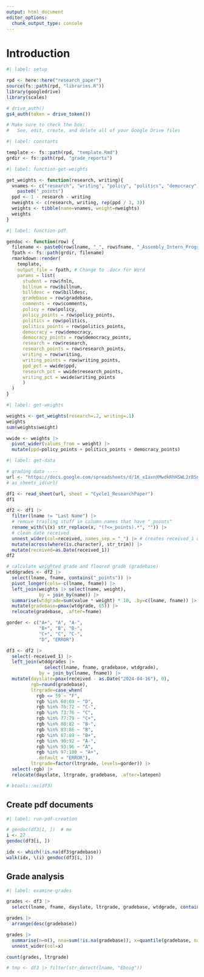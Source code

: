 ```yaml
---
output: html_document
editor_options:
  chunk_output_type: console
---
```


# Introduction

```r
#| label: setup

rpd <- here::here("research_paper")
source(fs::path(rpd, "libraries.R"))
library(googledrive)
library(scales)

# drive_auth()
gs4_auth(token = drive_token())

# Make sure to check the box:
#   See, edit, create, and delete all of your Google Drive files

```


```r
#| label: constants

template <- fs::path(rpd, "template.Rmd")
grdir <- fs::path(rpd, "grade_reports")

```


```r
#| label: function-get-weights

get_weights <- function(research, writing){
  vnames <- c("research", "writing", "policy", "politics", "democracy") |> 
    paste0("_points")
  ppd <- 1 - research - writing
  nweights <- c(research, writing, rep(ppd / 3, 3))
  weights <- tibble(name=vnames, weight=nweights)
  weights
}

```


```r
#| label: function-pdf

gendoc <- function(row) {
  filename <- paste0(row$lname, "_", row$fname, "_Assembly_Intern_Program_2024_paper_grade.pdf")
  fpath <- fs::path(grdir, filename)
  rmarkdown::render(
    template,
    output_file = fpath, # Change to .docx for Word
    params = list(
      student = row$fnln,
      billnum = row$billnum,
      billdesc = row$billdesc,
      gradebase = row$gradebase,
      comments = row$comments,
      policy = row$policy,
      policy_points = row$policy_points,
      politics = row$politics,
      politics_points = row$politics_points,
      democracy = row$democracy,
      democracy_points = row$democracy_points,
      research = row$research,
      research_points = row$research_points,
      writing = row$writing,
      writing_points = row$writing_points,
      ppd_pct = wwide$ppd,
      research_pct = wwide$research_points,
      writing_pct = wwide$writing_points
      )
  )
}

```


```r
#| label: get-weights

weights <- get_weights(research=.2, writing=.1)
weights
sum(weights$weight)

wwide <- weights |> 
  pivot_wider(values_from = weight) |> 
  mutate(ppd=policy_points + politics_points + democracy_points)

```


```r
#| label: get-data

# grading data ----
url <- "https://docs.google.com/spreadsheets/d/1K_xIaxnXMwdkRhHSWL2rBSnhaWRRDKNMGypEdbvFO0I"
# as_sheets_id(url)

df1 <- read_sheet(url, sheet = "Cycle1_ResearchPaper")
df1

df2 <- df1 |> 
  filter(lname != "Last Name") |> 
  # remove trailing stuff in column names that have "_points"
  rename_with(\(x) str_replace(x, "(?<=_points).*", "")) |>
  # clean date received
  unnest_wider(col=received, names_sep = "_") |> # creates received_1 dttm
  mutate(across(where(is.character), str_trim)) |> 
  mutate(received=as.Date(received_1))
df2

# calculate weighted grade and floored grade (gradebase)
wtddgrades <- df2 |> 
  select(lname, fname, contains("_points")) |>
  pivot_longer(cols=-c(lname, fname)) |>
  left_join(weights |> select(name, weight),
            by = join_by(name)) |> 
  summarise(wtdgrade=sum(value * weight) * 10, .by=c(lname, fname)) |> 
  mutate(gradebase=pmax(wtdgrade, 65)) |> 
  relocate(gradebase, .after=fname)

gorder <- c("A+", "A", "A-",
            "B+", "B", "B-",
            "C+", "C", "C-",
            "D", "ERROR")

df3 <- df2 |> 
  select(-received_1) |> 
  left_join(wtddgrades |> 
              select(lname, fname, gradebase, wtdgrade),
            by = join_by(lname, fname)) |> 
  mutate(dayslate=pmax(received - as.Date("2024-04-16"), 0),
         rgb=round(gradebase),
         ltrgrade=case_when(
           rgb <= 59 ~ "F",
           rgb %in% 60:69 ~ "D",
           rgb %in% 70:72 ~ "C-",
           rgb %in% 73:76 ~ "C",
           rgb %in% 77:79 ~ "C+",
           rgb %in% 80:82 ~ "B-",
           rgb %in% 83:86 ~ "B",
           rgb %in% 87:89 ~ "B+",
           rgb %in% 90:92 ~ "A-",
           rgb %in% 93:96 ~ "A",
           rgb %in% 97:100 ~ "A+",
           .default = "ERROR"),
         ltrgrade=factor(ltrgrade, levels=gorder)) |> 
  select(-rgb) |> 
  relocate(dayslate, ltrgrade, gradebase, .after=latepen)

# btools::ns(df3)

```

## Create pdf documents

```r
#| label: run-pdf-creation

# gendoc(df3[1, ])  # me
i <- 27
gendoc(df3[i, ])

idx <- which(!is.na(df3$gradebase))
walk(idx, \(i) gendoc(df3[i, ]))


```


## Grade analysis

```r
#| label: examine-grades

grades <- df3 |> 
  select(lname, fname, dayslate, ltrgrade, gradebase, wtdgrade, contains("_points"))

grades |> 
  arrange(desc(gradebase))

grades |> 
  summarise(n=n(), nna=sum(!is.na(gradebase)), x=quantile(gradebase, na.rm=TRUE) |> list())|> 
  unnest_wider(col=x)

count(grades, ltrgrade)

# tmp <- df3 |> filter(str_detect(lname, "Eboig"))

```

